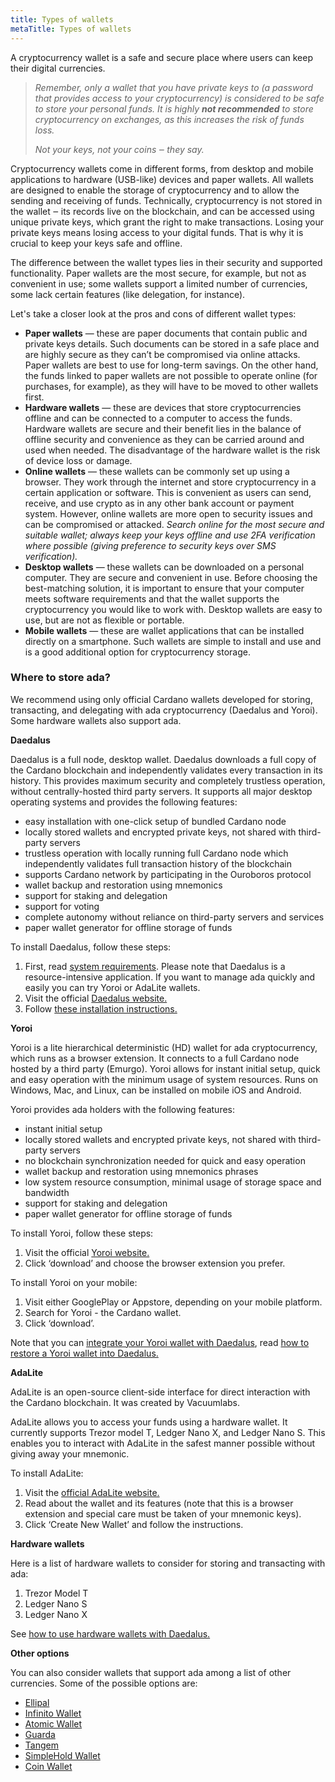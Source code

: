 ```yaml
---
title: Types of wallets
metaTitle: Types of wallets
---
```


A cryptocurrency wallet is a safe and secure place where users can keep their
digital currencies.

> _Remember, only a wallet that you have private keys to (a password that
> provides access to your cryptocurrency) is considered to be safe to store your
> personal funds. It is highly **not recommended** to store cryptocurrency on
> exchanges, as this increases the risk of funds loss._
>
> _Not your keys, not your coins ‒ they say._

Cryptocurrency wallets come in different forms, from desktop and mobile
applications to hardware (USB-like) devices and paper wallets. All wallets are
designed to enable the storage of cryptocurrency and to allow the sending and
receiving of funds. Technically, cryptocurrency is not stored in the wallet ‒
its records live on the blockchain, and can be accessed using unique private
keys, which grant the right to make transactions. Losing your private keys means
losing access to your digital funds. That is why it is crucial to keep your keys
safe and offline.

The difference between the wallet types lies in their security and supported
functionality. Paper wallets are the most secure, for example, but not as
convenient in use; some wallets support a limited number of currencies, some
lack certain features (like delegation, for instance).

Let's take a closer look at the pros and cons of different wallet types:

- **Paper wallets** — these are paper documents that contain public and private
  keys details. Such documents can be stored in a safe place and are highly
  secure as they can’t be compromised via online attacks. Paper wallets are best
  to use for long-term savings. On the other hand, the funds linked to paper
  wallets are not possible to operate online (for purchases, for example), as
  they will have to be moved to other wallets first.
- **Hardware wallets** — these are devices that store cryptocurrencies offline
  and can be connected to a computer to access the funds. Hardware wallets are
  secure and their benefit lies in the balance of offline security and
  convenience as they can be carried around and used when needed. The
  disadvantage of the hardware wallet is the risk of device loss or damage.
- **Online wallets** — these wallets can be commonly set up using a browser.
  They work through the internet and store cryptocurrency in a certain
  application or software. This is convenient as users can send, receive, and
  use crypto as in any other bank account or payment system. However, online
  wallets are more open to security issues and can be compromised or attacked.
  _Search online for the most secure and suitable wallet; always keep your keys
  offline and use 2FA verification where possible (giving preference to security
  keys over SMS verification)._
- **Desktop wallets** — these wallets can be downloaded on a personal computer.
  They are secure and convenient in use. Before choosing the best-matching
  solution, it is important to ensure that your computer meets software
  requirements and that the wallet supports the cryptocurrency you would like to
  work with. Desktop wallets are easy to use, but are not as flexible or
  portable.
- **Mobile wallets** — these are wallet applications that can be installed
  directly on a smartphone. Such wallets are simple to install and use and is a
  good additional option for cryptocurrency storage.

### Where to store ada?

We recommend using only official Cardano wallets developed for storing,
transacting, and delegating with ada cryptocurrency (Daedalus and Yoroi). Some
hardware wallets also support ada.

**Daedalus**

Daedalus is a full node, desktop wallet. Daedalus downloads a full copy of the
Cardano blockchain and independently validates every transaction in its history.
This provides maximum security and completely trustless operation, without
centrally-hosted third party servers. It supports all major desktop operating
systems and provides the following features:

- easy installation with one-click setup of bundled Cardano node
- locally stored wallets and encrypted private keys, not shared with third-party
  servers
- trustless operation with locally running full Cardano node which independently
  validates full transaction history of the blockchain
- supports Cardano network by participating in the Ouroboros protocol
- wallet backup and restoration using mnemonics
- support for staking and delegation
- support for voting
- complete autonomy without reliance on third-party servers and services
- paper wallet generator for offline storage of funds

To install Daedalus, follow these steps:

1.  First, read
    [system requirements](https://iohk.zendesk.com/hc/en-us/articles/360010496553).
    Please note that Daedalus is a resource-intensive application. If you want
    to manage ada quickly and easily you can try Yoroi or AdaLite wallets.
2.  Visit the official [Daedalus website.](https://daedaluswallet.io/)
3.  Follow
    [these installation instructions.](https://iohk.zendesk.com/hc/en-us/articles/360011602173-Quick-start-guide#:~:text=Go%20to%20https%3A%2F%2Fdaedaluswallet,Daedalus%20wallet%20on%20your%20Machine.)

**Yoroi**

Yoroi is a lite hierarchical deterministic (HD) wallet for ada cryptocurrency,
which runs as a browser extension. It connects to a full Cardano node hosted by
a third party (Emurgo). Yoroi allows for instant initial setup, quick and easy
operation with the minimum usage of system resources. Runs on Windows, Mac, and
Linux, can be installed on mobile iOS and Android.

Yoroi provides ada holders with the following features:

- instant initial setup
- locally stored wallets and encrypted private keys, not shared with third-party
  servers
- no blockchain synchronization needed for quick and easy operation
- wallet backup and restoration using mnemonics phrases
- low system resource consumption, minimal usage of storage space and bandwidth
- support for staking and delegation
- paper wallet generator for offline storage of funds

To install Yoroi, follow these steps:

1.  Visit the official [Yoroi website.](https://yoroi-wallet.com/#/)
2.  Click ‘download’ and choose the browser extension you prefer.

To install Yoroi on your mobile:

1.  Visit either GooglePlay or Appstore, depending on your mobile platform.
2.  Search for Yoroi - the Cardano wallet.
3.  Click ‘download’.

Note that you can
[integrate your Yoroi wallet with Daedalus](https://iohk.zendesk.com/hc/en-us/articles/360011705393-Daedalus-Yoroi-Integration),
read
[how to restore a Yoroi wallet into Daedalus.](https://iohk.zendesk.com/hc/en-us/articles/900003878006-Restore-a-Yoroi-wallet-into-Daedalus)

**AdaLite**

AdaLite is an open-source client-side interface for direct interaction with the
Cardano blockchain. It was created by Vacuumlabs.

AdaLite allows you to access your funds using a hardware wallet. It currently
supports Trezor model T, Ledger Nano X, and Ledger Nano S. This enables you to
interact with AdaLite in the safest manner possible without giving away your
mnemonic.

To install AdaLite:

1.  Visit the [official AdaLite website.](https://adalite.io/)
2.  Read about the wallet and its features (note that this is a browser
    extension and special care must be taken of your mnemonic keys).
3.  Click ‘Create New Wallet’ and follow the instructions.

**Hardware wallets**

Here is a list of hardware wallets to consider for storing and transacting with
ada:

1.  Trezor Model T
2.  Ledger Nano S
3.  Ledger Nano X

See
[how to use hardware wallets with Daedalus.](https://iohk.zendesk.com/hc/en-us/articles/900004722083-How-to-use-Ledger-and-Trezor-HW-with-Daedalus)

**Other options**

You can also consider wallets that support ada among a list of other currencies.
Some of the possible options are:

- [Ellipal](https://www.ellipal.com/)
- [Infinito Wallet](https://www.infinitowallet.io/)
- [Atomic Wallet](https://atomicwallet.io/)
- [Guarda](https://guarda.com/)
- [Tangem](https://tangem.com/)
- [SimpleHold Wallet](https://simplehold.io/)
- [Coin Wallet](https://coin.space/)

